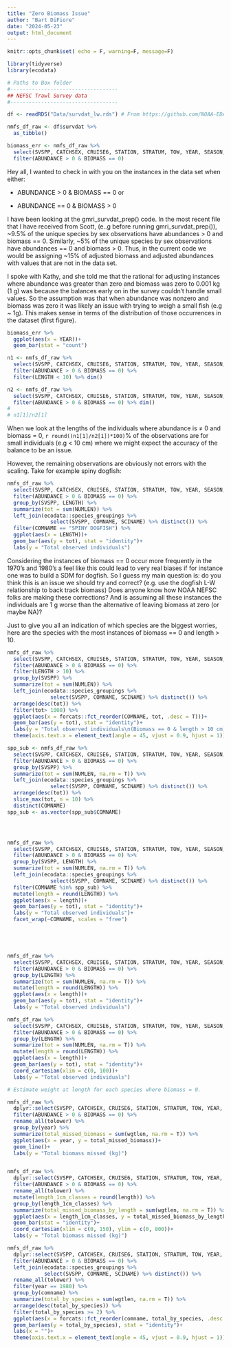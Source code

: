 ```yaml
---
title: "Zero Biomass Issue"
author: "Bart DiFiore"
date: "2024-05-23"
output: html_document
---
```


```r
knitr::opts_chunk$set( echo = F, warning=F, message=F)
```


```r
library(tidyverse)
library(ecodata)

# Paths to Box folder
#-----------------------------------
## NEFSC Trawl Survey data
#-----------------------------------

df <- readRDS("Data/survdat_lw.rds") # From https://github.com/NOAA-EDAB/data-requests/tree/main/EwE-menhaden-AndreBuchheister

nmfs_df_raw <- df$survdat %>%
  as_tibble()

biomass_err <- nmfs_df_raw %>% 
  select(SVSPP, CATCHSEX, CRUISE6, STATION, STRATUM, TOW, YEAR, SEASON, ABUNDANCE, BIOMASS, NUMLEN, LENGTH) %>% 
  filter(ABUNDANCE > 0 & BIOMASS == 0)


```

Hey all, I wanted to check in with you on the instances in the data set when either:  

  - ABUNDANCE > 0 & BIOMASS == 0 or
  
  - ABUNDANCE == 0 & BIOMASS > 0

I have been looking at the gmri_survdat_prep() code. In the most recent file that I have received from Scott, (e..g before running gmri_survdat_prep()), ~9.5% of the unique species by sex observations have abundances > 0 and biomass == 0. Similarly, ~5% of the unique species by sex observations have abundances == 0 and biomass > 0. Thus, in the current code we would be assigning ~15% of adjusted biomass and adjusted abundances with values that are not in the data set.

I spoke with Kathy, and she told me that the rational for adjusting instances where abundance was greater than zero and biomass was zero to 0.001 kg (1 g) was because the balances early on in the survey couldn't handle small values. So the assumption was that when abundance was nonzero and biomass was zero it was likely an issue with trying to weigh a small fish (e.g ~ 1g). This makes sense in terms of the distribution of those occurrences in the dataset (first figure).  

```r

biomass_err %>%
  ggplot(aes(x = YEAR))+
  geom_bar(stat = "count")


```

```r
n1 <- nmfs_df_raw %>% 
  select(SVSPP, CATCHSEX, CRUISE6, STATION, STRATUM, TOW, YEAR, SEASON, ABUNDANCE, BIOMASS, NUMLEN, LENGTH) %>% 
  filter(ABUNDANCE > 0 & BIOMASS == 0) %>%
  filter(LENGTH < 10) %>% dim()

n2 <- nmfs_df_raw %>% 
  select(SVSPP, CATCHSEX, CRUISE6, STATION, STRATUM, TOW, YEAR, SEASON, ABUNDANCE, BIOMASS, NUMLEN, LENGTH) %>% 
  filter(ABUNDANCE > 0 & BIOMASS == 0) %>% dim()
# 
# n1[1]/n2[1]

```

When we look at the lengths of the individuals where abundance is $\neq$ 0 and biomass = 0, `r round((n1[1]/n2[1])*100)`% of the observations are for small individuals (e.g < 10 cm) where we might expect the accuracy of the balance to be an issue. 

However, the remaining observations are obviously not errors with the scaling. Take for example spiny dogfish: 

```r
nmfs_df_raw %>% 
  select(SVSPP, CATCHSEX, CRUISE6, STATION, STRATUM, TOW, YEAR, SEASON, ABUNDANCE, BIOMASS, NUMLEN, LENGTH) %>% 
  filter(ABUNDANCE > 0 & BIOMASS == 0) %>%
  group_by(SVSPP, LENGTH) %>% 
  summarize(tot = sum(NUMLEN)) %>% 
  left_join(ecodata::species_groupings %>% 
              select(SVSPP, COMNAME, SCINAME) %>% distinct()) %>%
  filter(COMNAME == "SPINY DOGFISH") %>% 
  ggplot(aes(x = LENGTH))+
  geom_bar(aes(y = tot), stat = "identity")+
  labs(y = "Total observed individuals")


```
Considering the instances of biomass == 0 occur more frequently in the 1970's and 1980's a feel like this could lead to very real biases if for instance one was to build a SDM for dogfish. So I guess my main question is: do you think this is an issue we should try and correct? (e.g. use the dogfish L-W relationship to back track biomass) Does anyone know how NOAA NEFSC folks are making these corrections? And is assuming all these instances the individuals are 1 g worse than the alternative of leaving biomass at zero (or maybe NA)? 

Just to give you all an indication of which species are the biggest worries, here are the species with the most instances of biomass == 0 and length > 10. 


```r
nmfs_df_raw %>% 
  select(SVSPP, CATCHSEX, CRUISE6, STATION, STRATUM, TOW, YEAR, SEASON, ABUNDANCE, BIOMASS, NUMLEN, LENGTH) %>% 
  filter(ABUNDANCE > 0 & BIOMASS == 0) %>%
  filter(LENGTH > 10) %>%
  group_by(SVSPP) %>% 
  summarize(tot = sum(NUMLEN)) %>% 
  left_join(ecodata::species_groupings %>% 
              select(SVSPP, COMNAME, SCINAME) %>% distinct()) %>%
  arrange(desc(tot)) %>% 
  filter(tot> 1000) %>%
  ggplot(aes(x = forcats::fct_reorder(COMNAME, tot, .desc = T)))+
  geom_bar(aes(y = tot), stat = "identity")+
  labs(y = "Total observed individuals\n(Biomass == 0 & length > 10 cm)", x = "")+
  theme(axis.text.x = element_text(angle = 45, vjust = 0.9, hjust = 1))

```

```r

spp_sub <- nmfs_df_raw %>% 
  select(SVSPP, CATCHSEX, CRUISE6, STATION, STRATUM, TOW, YEAR, SEASON, ABUNDANCE, BIOMASS, NUMLEN, LENGTH) %>% 
  filter(ABUNDANCE > 0 & BIOMASS == 0) %>%
  group_by(SVSPP) %>% 
  summarize(tot = sum(NUMLEN, na.rm = T)) %>% 
  left_join(ecodata::species_groupings %>% 
              select(SVSPP, COMNAME, SCINAME) %>% distinct()) %>%
  arrange(desc(tot)) %>% 
  slice_max(tot, n = 10) %>%
  distinct(COMNAME)
spp_sub <- as.vector(spp_sub$COMNAME)




nmfs_df_raw %>% 
  select(SVSPP, CATCHSEX, CRUISE6, STATION, STRATUM, TOW, YEAR, SEASON, ABUNDANCE, BIOMASS, NUMLEN, LENGTH) %>% 
  filter(ABUNDANCE > 0 & BIOMASS == 0) %>%
  group_by(SVSPP, LENGTH) %>% 
  summarize(tot = sum(NUMLEN, na.rm = T)) %>% 
  left_join(ecodata::species_groupings %>% 
              select(SVSPP, COMNAME, SCINAME) %>% distinct()) %>%
  filter(COMNAME %in% spp_sub) %>%
  mutate(length = round(LENGTH)) %>%
  ggplot(aes(x = length))+
  geom_bar(aes(y = tot), stat = "identity")+
  labs(y = "Total observed individuals")+
  facet_wrap(~COMNAME, scales = "free")






```


```r

nmfs_df_raw %>% 
  select(SVSPP, CATCHSEX, CRUISE6, STATION, STRATUM, TOW, YEAR, SEASON, ABUNDANCE, BIOMASS, NUMLEN, LENGTH) %>% 
  filter(ABUNDANCE > 0 & BIOMASS == 0) %>%
  group_by(LENGTH) %>%
  summarize(tot = sum(NUMLEN, na.rm = T)) %>% 
  mutate(length = round(LENGTH)) %>%
  ggplot(aes(x = length))+
  geom_bar(aes(y = tot), stat = "identity")+
  labs(y = "Total observed individuals")

```


```r

nmfs_df_raw %>% 
  select(SVSPP, CATCHSEX, CRUISE6, STATION, STRATUM, TOW, YEAR, SEASON, ABUNDANCE, BIOMASS, NUMLEN, LENGTH) %>% 
  filter(ABUNDANCE > 0 & BIOMASS == 0) %>%
  group_by(LENGTH) %>%
  summarize(tot = sum(NUMLEN, na.rm = T)) %>% 
  mutate(length = round(LENGTH)) %>%
  ggplot(aes(x = length))+
  geom_bar(aes(y = tot), stat = "identity")+
  coord_cartesian(xlim = c(0, 100))+
  labs(y = "Total observed individuals")

```

```r

# Estimate weight at length for each species where biomass = 0. 

nmfs_df_raw %>% 
  dplyr::select(SVSPP, CATCHSEX, CRUISE6, STATION, STRATUM, TOW, YEAR, SEASON, ABUNDANCE, BIOMASS, NUMLEN, LENGTH, WGTLEN) %>% 
  filter(ABUNDANCE > 0 & BIOMASS == 0) %>%
  rename_all(tolower) %>%
  group_by(year) %>% 
  summarize(total_missed_biomass = sum(wgtlen, na.rm = T)) %>%
  ggplot(aes(x = year, y = total_missed_biomass))+
  geom_line()+
  labs(y = "Total biomass missed (kg)")



```


```r


nmfs_df_raw %>% 
  dplyr::select(SVSPP, CATCHSEX, CRUISE6, STATION, STRATUM, TOW, YEAR, SEASON, ABUNDANCE, BIOMASS, NUMLEN, LENGTH, WGTLEN) %>% 
  filter(ABUNDANCE > 0 & BIOMASS == 0) %>%
  rename_all(tolower) %>%
  mutate(length_1cm_classes = round(length)) %>%
  group_by(length_1cm_classes) %>% 
  summarize(total_missed_biomass_by_length = sum(wgtlen, na.rm = T)) %>%
  ggplot(aes(x = length_1cm_classes, y = total_missed_biomass_by_length))+
  geom_bar(stat = "identity")+
  coord_cartesian(xlim = c(0, 150), ylim = c(0, 800))+
  labs(y = "Total biomass missed (kg)")

```

```r

nmfs_df_raw %>% 
  dplyr::select(SVSPP, CATCHSEX, CRUISE6, STATION, STRATUM, TOW, YEAR, SEASON, ABUNDANCE, BIOMASS, NUMLEN, LENGTH, WGTLEN) %>% 
  filter(ABUNDANCE > 0 & BIOMASS == 0) %>%
  left_join(ecodata::species_groupings %>% 
            select(SVSPP, COMNAME, SCINAME) %>% distinct()) %>%
  rename_all(tolower) %>%
  filter(year == 1980) %>%
  group_by(comname) %>% 
  summarize(total_by_species = sum(wgtlen, na.rm = T)) %>% 
  arrange(desc(total_by_species)) %>%
  filter(total_by_species >= 2) %>%
  ggplot(aes(x = forcats::fct_reorder(comname, total_by_species, .desc = T), y = total_by_species))+
  geom_bar(aes(y = total_by_species), stat = "identity")+
  labs(x = "")+
  theme(axis.text.x = element_text(angle = 45, vjust = 0.9, hjust = 1))


```

